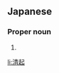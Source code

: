 ==Japanese==
{{ja-kanjitab|きよ|おき}}

===Proper noun===
{{ja-pos|きよ.おき|proper}}

# {{given name|male|lang=ja|sort=きよおき}}

[[li:清起]]